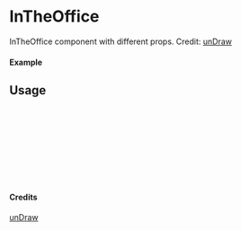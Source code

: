 
<Meta of={InTheOffice} title="unDraw/InTheOffice" />

# InTheOffice

InTheOffice component with different props.
Credit: [unDraw](https://undraw.co/illustrations)

#### Example

<Canvas of={InTheOffice.Primary} />

## Usage

```ts
import { InTheOffice } from "yadl-ui";

const Example = () => {
  return (
      <InTheOffice />
  );
};

export default Example;
```

#### Credits
[unDraw](https://undraw.co/illustrations)
